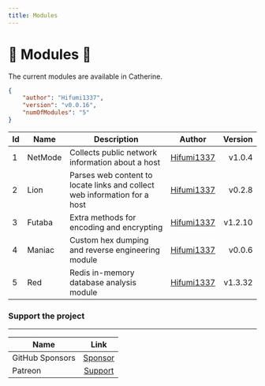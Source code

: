 ```yaml
---
title: Modules
---
```


# 🦀 Modules 🦀

The current modules are available in Catherine.

```json
{
    "author": "Hifumi1337",
    "version": "v0.0.16",
    "numOfModules": "5"
}
```

| Id  | Name    | Description                                                               | Author                                      | Version |
| --- | ------- | ------------------------------------------------------------------------- | ------------------------------------------- | ------: |
| 1   | NetMode | Collects public network information about a host                          | [Hifumi1337](https://github.com/Hifumi1337) |  v1.0.4 |
| 2   | Lion    | Parses web content to locate links and collect web information for a host | [Hifumi1337](https://github.com/Hifumi1337) |  v0.2.8 |
| 3   | Futaba  | Extra methods for encoding and encrypting                                 | [Hifumi1337](https://github.com/Hifumi1337) | v1.2.10 |
| 4   | Maniac  | Custom hex dumping and reverse engineering module                         | [Hifumi1337](https://github.com/Hifumi1337) |  v0.0.6 |
| 5   | Red     | Redis in-memory database analysis module                                  | [Hifumi1337](https://github.com/Hifumi1337) | v1.3.32 |


### Support the project

---

| Name            |                    Link                               |
| --------------- |:-----------------------------------------------------:|
| GitHub Sponsors |  [Sponsor](https://github.com/sponsors/Hifumi1337/)   |
| Patreon         |  [Support](https://www.patreon.com/SupportHifumi1337) |

